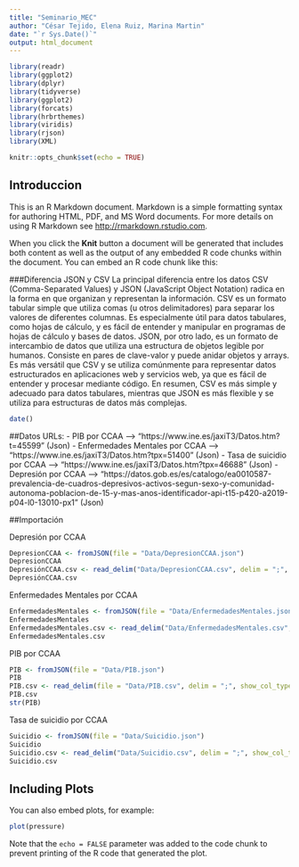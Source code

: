 ```yaml
---
title: "Seminario_MEC"
author: "César Tejido, Elena Ruiz, Marina Martin"
date: "`r Sys.Date()`"
output: html_document
---
```


```r
library(readr)
library(ggplot2)
library(dplyr)
library(tidyverse)
library(ggplot2)
library(forcats)
library(hrbrthemes)
library(viridis)
library(rjson)
library(XML)
```


```r
knitr::opts_chunk$set(echo = TRUE)
```

## Introduccion

This is an R Markdown document. Markdown is a simple formatting syntax for authoring HTML, PDF, and MS Word documents. For more details on using R Markdown see <http://rmarkdown.rstudio.com>.

When you click the **Knit** button a document will be generated that includes both content as well as the output of any embedded R code chunks within the document. You can embed an R code chunk like this:


###Diferencia JSON y CSV
La principal diferencia entre los datos CSV (Comma-Separated Values) y JSON (JavaScript Object Notation) radica en la forma en que organizan y representan la información.
CSV es un formato tabular simple que utiliza comas (u otros delimitadores) para separar los valores de diferentes columnas. Es especialmente útil para datos tabulares, como hojas de cálculo, y es fácil de entender y manipular en programas de hojas de cálculo y bases de datos.
JSON, por otro lado, es un formato de intercambio de datos que utiliza una estructura de objetos legible por humanos. Consiste en pares de clave-valor y puede anidar objetos y arrays. Es más versátil que CSV y se utiliza comúnmente para representar datos estructurados en aplicaciones web y servicios web, ya que es fácil de entender y procesar mediante código.
En resumen, CSV es más simple y adecuado para datos tabulares, mientras que JSON es más flexible y se utiliza para estructuras de datos más complejas.


 
 
```r
date()
```

##Datos
URLs:
- PIB por CCAA --> "https://www.ine.es/jaxiT3/Datos.htm?t=45599" (Json)
- Enfermedades Mentales por CCAA --> "https://www.ine.es/jaxiT3/Datos.htm?tpx=51400" (Json)
- Tasa de suicidio por CCAA --> "https://www.ine.es/jaxiT3/Datos.htm?tpx=46688" (Json)
- Depresión por CCAA --> "https://datos.gob.es/es/catalogo/ea0010587-prevalencia-de-cuadros-depresivos-activos-segun-sexo-y-comunidad-autonoma-poblacion-de-15-y-mas-anos-identificador-api-t15-p420-a2019-p04-l0-13010-px1" (Json)


##Importación

Depresión por CCAA
```r
DepresionCCAA <- fromJSON(file = "Data/DepresionCCAA.json")
DepresionCCAA
DepresiónCCAA.csv <- read_delim("Data/DepresionCCAA.csv", delim = ";", show_col_types = FALSE)
DepresiónCCAA.csv
```


Enfermedades Mentales por CCAA
```r
EnfermedadesMentales <- fromJSON(file = "Data/EnfermedadesMentales.json")
EnfermedadesMentales
EnfermedadesMentales.csv <- read_delim("Data/EnfermedadesMentales.csv", delim = ";", show_col_types = FALSE)
EnfermedadesMentales.csv
```

PIB por CCAA
```r
PIB <- fromJSON(file = "Data/PIB.json")
PIB
PIB.csv <- read_delim(file = "Data/PIB.csv", delim = ";", show_col_types = FALSE)
PIB.csv
str(PIB)
```

Tasa de suicidio por CCAA
```r
Suicidio <- fromJSON(file = "Data/Suicidio.json")
Suicidio
Suicidio.csv <- read_delim("Data/Suicidio.csv", delim = ";", show_col_types = FALSE)
Suicidio.csv

```
























## Including Plots

You can also embed plots, for example:

```r
plot(pressure)
```

Note that the `echo = FALSE` parameter was added to the code chunk to prevent printing of the R code that generated the plot.
